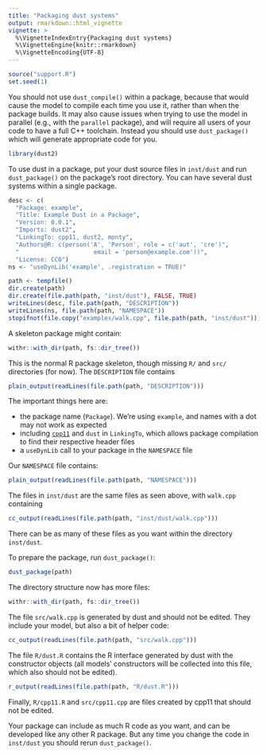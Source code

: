```yaml
---
title: "Packaging dust systems"
output: rmarkdown::html_vignette
vignette: >
  %\VignetteIndexEntry{Packaging dust systems}
  %\VignetteEngine{knitr::rmarkdown}
  %\VignetteEncoding{UTF-8}
---
```


```r
source("support.R")
set.seed(1)
```

You should not use `dust_compile()` within a package, because that would cause the model to compile each time you use it, rather than when the package builds.  It may also cause issues when trying to use the model in parallel (e.g., with the `parallel` package), and will require all users of your code to have a full C++ toolchain.  Instead you should use `dust_package()` which will generate appropriate code for you.

```r
library(dust2)
```

To use dust in a package, put your dust source files in `inst/dust` and run `dust_package()` on the package's root directory.  You can have several dust systems within a single package.

```r
desc <- c(
  "Package: example",
  "Title: Example Dust in a Package",
  "Version: 0.0.1",
  "Imports: dust2",
  "LinkingTo: cpp11, dust2, monty",
  "Authors@R: c(person('A', 'Person', role = c('aut', 'cre')",
  "                     email = 'person@example.com'))",
  "License: CC0")
ns <- "useDynLib('example', .registration = TRUE)"

path <- tempfile()
dir.create(path)
dir.create(file.path(path, "inst/dust"), FALSE, TRUE)
writeLines(desc, file.path(path, "DESCRIPTION"))
writeLines(ns, file.path(path, "NAMESPACE"))
stopifnot(file.copy("examples/walk.cpp", file.path(path, "inst/dust")))
```

A skeleton package might contain:

```r
withr::with_dir(path, fs::dir_tree())
```

This is the normal R package skeleton, though missing `R/` and `src/` directories (for now).  The `DESCRIPTION` file contains

```r
plain_output(readLines(file.path(path, "DESCRIPTION")))
```

The important things here are:

* the package name (`Package`). We're using `example`, and names with a dot may not work as expected
* including [`cpp11`](https://github.com/r-lib/cpp11) and `dust` in `LinkingTo`, which allows package compilation to find their respective header files
* a `useDynLib` call to your package in the `NAMESPACE` file

Our `NAMESPACE` file contains:

```r
plain_output(readLines(file.path(path, "NAMESPACE")))
```

The files in `inst/dust` are the same files as seen above, with `walk.cpp` containing

```r
cc_output(readLines(file.path(path, "inst/dust/walk.cpp")))
```

There can be as many of these files as you want within the directory `inst/dust`.

To prepare the package, run `dust_package()`:

```r
dust_package(path)
```

The directory structure now has more files:

```r
withr::with_dir(path, fs::dir_tree())
```

The file `src/walk.cpp` is generated by dust and should not be edited. They include your model, but also a bit of helper code:

```r
cc_output(readLines(file.path(path, "src/walk.cpp")))
```

The file `R/dust.R` contains the R interface generated by dust with the constructor objects (all models' constructors will be collected into this file, which also should not be edited).

```r
r_output(readLines(file.path(path, "R/dust.R")))
```

Finally, `R/cpp11.R` and `src/cpp11.cpp` are files created by cpp11 that should not be edited.

Your package can include as much R code as you want, and can be developed like any other R package. But any time you change the code in `inst/dust` you should rerun `dust_package()`.
